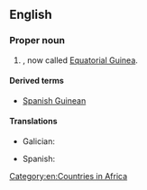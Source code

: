 ==English==
{{wikipedia}}

===Proper noun===
{{en-proper noun}}

# {{senseid|en|Q1232509}}{{place|en|former colony|c/Spain and|in|cont/Africa}}, now called [[Equatorial Guinea]].

====Derived terms====
* [[Spanish Guinean]]

====Translations====
{{trans-top|id=Q1232509|former country of Africa}}
* Galician: {{t|gl|Guinea española|f}}
{{trans-mid}}
* Spanish: {{t|es|Guinea Española|f}}
{{trans-bottom}}

[[Category:en:Countries in Africa]]